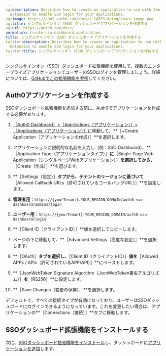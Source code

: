 ```yaml
---
og:description: Describes how to create an application to use with the SSO Dashboard
  Extension to enable SSO login for your applications.
og:image: https://cdn2.auth0.com/docs/1.14553.0/img/share-image.png
og:title: シングルサインオン（SSO）ダッシュボードアプリケーションを作成する
og:url: https://auth0.com/docs/
permalink: create-sso-dashboard-application
title: シングルサインオン（SSO）ダッシュボードアプリケーションを作成する
twitter:description: Describes how to create an application to use with the SSO Dashboard
  Extension to enable SSO login for your applications.
twitter:title: シングルサインオン（SSO）ダッシュボードアプリケーションを作成する
---
```


シングルサインオン（SSO）ダッシュボード拡張機能を使用して、複数のエンタープライズアプリケーションでユーザーのSSOログインを管理しましょう。詳細については、[GitHubでこの拡張機能を参照](https://github.com/auth0-extensions/auth0-sso-dashboard-extension)してください。

## Auth0アプリケーションを作成する

[SSOダッシュボード拡張機能を追加](/extensions/single-sign-on-dashboard-extension/install-sso-dashboard-extension)する前に、Auth0でアプリケーションを作成する必要があります。

1. [［Auth0 Dashboard］>［Applications（アプリケーション）］>［Applications（アプリケーション）］](%24%7Bmanage_url%7D/#/applications)に移動して、**［+Create Application（アプリケーションの作成）］**を選択します。
2. アプリケーションに説明的な名前を入力し（例：SSO Dashboard）、**［Application Type（アプリケーションタイプ）］**に**［Single-Page Web Application（シングルページWebアプリケーション）］**を選択してから、**［Create（作成）］**を選びます。
3. **［Settings（設定）］**タブから、テナントのリージョンに基づいて**［Allowed Callback URLs（許可されているコールバックURL）］**を設定します。

1. **管理者用**：`https://{yourTenant}.YOUR_REGION_DOMAIN/auth0-sso-dashboard/admins/login`
2. **ユーザー用**：`https://{yourTenant}.YOUR_REGION_DOMAIN/auth0-sso-dashboard/login``
`
4. **［Client ID（クライアントID）］**値を選択してコピーします。
5. ページの下に移動して、**［Advanced Settings（高度な設定）］**を選択します。
6. **［OAuth］**タブを選択し、**［Client ID（クライアントID）］**値を**［Allowed APPs / APIs（許可されているAPP/API）］**にペーストします。
7. **［JsonWebToken Signature Algorithm（JsonWebToken署名アルゴリズム）］**を**［RS256］**に設定します。
8. **［Save Changes（変更の保存）］**を選択します。

デフォルトで、すべての接続タイプが有効になっており、ユーザーはSSOダッシュボードにログインできるようになっています。これを変更したい場合は、アプリケーションの**［Connections（接続）］**タブに移動します。

## SSOダッシュボード拡張機能をインストールする

次に、[SSOダッシュボード拡張機能をインストール](/extensions/single-sign-on-dashboard-extension/install-sso-dashboard-extension)し、ダッシュボードに[アプリケーションを追加](/extensions/single-sign-on-dashboard-extension/add-applications-to-the-sso-dashboard)します。